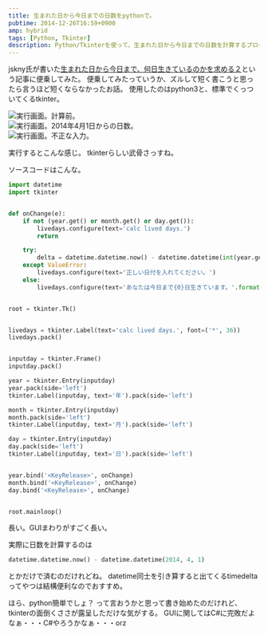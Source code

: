 ```yaml
---
title: 生まれた日から今日までの日数をpythonで。
pubtime: 2014-12-26T16:59+0900
amp: hybrid
tags: [Python, Tkinter]
description: Python/Tkinterを使って、生まれた日から今日までの日数を計算するプログラムを書いてみました。短かく書けるでしょ、と言おうと思ったのだけれど、Tkinterを使うと長い…。
---
```


jskny氏が書いた[生まれた日から今日まで&#12289;何日生きているのかを求める２](http://www.risdy.net/2014/12/blog-post_56.html)という記事に便乗してみた。
便乗してみたっていうか、ズルして短く書こうと思ったら言うほど短くならなかったお話。
使用したのはpython3と、標準でくっついてくるtkinter。

![実行画面。計算前。](/blog/2014/12/calc-lived-days.1.png "496x75")<br />
![実行画面。2014年4月1日からの日数。](/blog/2014/12/calc-lived-days.2.png "778x75")<br />
![実行画面。不正な入力。](/blog/2014/12/calc-lived-days.3.png "624x75")

実行するとこんな感じ。
tkinterらしい武骨さっすね。


ソースコードはこんな。
``` python
import datetime
import tkinter


def onChange(e):
    if not (year.get() or month.get() or day.get()):
        livedays.configure(text='calc lived days.')
        return

    try:
        delta = datetime.datetime.now() - datetime.datetime(int(year.get()), int(month.get()), int(day.get()))
    except ValueError:
        livedays.configure(text='正しい日付を入れてください。')
    else:
        livedays.configure(text='あなたは今日まで{0}日生きています。'.format(delta.days))


root = tkinter.Tk()


livedays = tkinter.Label(text='calc lived days.', font=('*', 36))
livedays.pack()


inputday = tkinter.Frame()
inputday.pack()

year = tkinter.Entry(inputday)
year.pack(side='left')
tkinter.Label(inputday, text='年').pack(side='left')

month = tkinter.Entry(inputday)
month.pack(side='left')
tkinter.Label(inputday, text='月').pack(side='left')

day = tkinter.Entry(inputday)
day.pack(side='left')
tkinter.Label(inputday, text='日').pack(side='left')


year.bind('<KeyRelease>', onChange)
month.bind('<KeyRelease>', onChange)
day.bind('<KeyRelease>', onChange)


root.mainloop()
```
長い。GUIまわりがすごく長い。

実際に日数を計算するのは
``` python
datetime.datetime.now() - datetime.datetime(2014, 4, 1)
```
とかだけで済むのだけれどね。
datetime同士を引き算すると出てくるtimedeltaってやつは結構便利なのでおすすめ。

ほら、python簡単でしょ？ って言おうかと思って書き始めたのだけれど、tkinterの面倒くささが露呈しただけな気がする。
GUIに関してはC#に完敗だよなぁ・・・C#やろうかなぁ・・・orz
